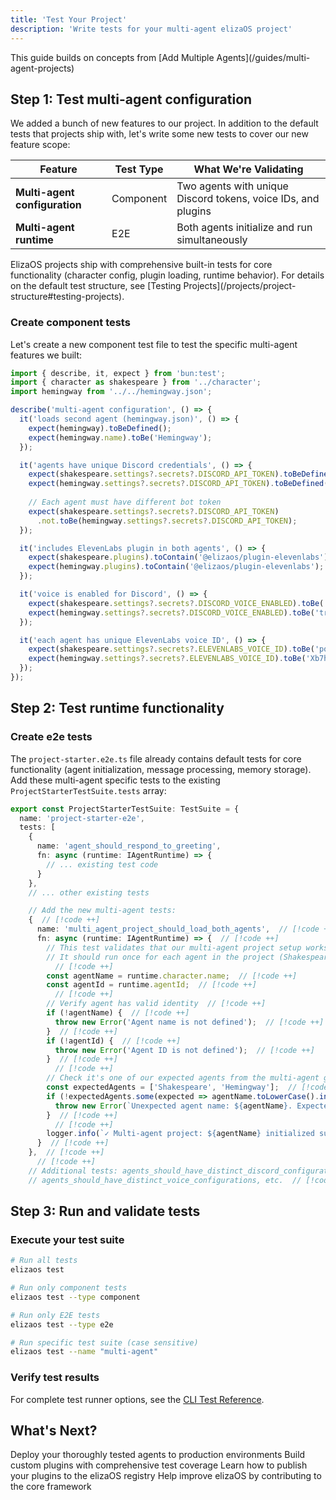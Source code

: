 ```yaml
---
title: 'Test Your Project'
description: 'Write tests for your multi-agent elizaOS project'
---
```


<Note>
This guide builds on concepts from [Add Multiple Agents](/guides/multi-agent-projects)
</Note>

## Step 1: Test multi-agent configuration

We added a bunch of new features to our project. In addition to the default tests that projects ship with, let's write some new tests to cover our new feature scope:

| Feature | Test Type | What We're Validating |
|---------|-----------|-------------------|
| **Multi-agent configuration** | Component | Two agents with unique Discord tokens, voice IDs, and plugins |
| **Multi-agent runtime** | E2E | Both agents initialize and run simultaneously |

<Note>
ElizaOS projects ship with comprehensive built-in tests for core functionality (character config, plugin loading, runtime behavior). For details on the default test structure, see [Testing Projects](/projects/project-structure#testing-projects).
</Note>

### Create component tests

Let's create a new component test file to test the specific multi-agent features we built:

```typescript src/__tests__/multi-agent-features.test.ts
import { describe, it, expect } from 'bun:test';
import { character as shakespeare } from '../character';
import hemingway from '../../hemingway.json';

describe('multi-agent configuration', () => {
  it('loads second agent (hemingway.json)', () => {
    expect(hemingway).toBeDefined();
    expect(hemingway.name).toBe('Hemingway');
  });

  it('agents have unique Discord credentials', () => {
    expect(shakespeare.settings?.secrets?.DISCORD_API_TOKEN).toBeDefined();
    expect(hemingway.settings?.secrets?.DISCORD_API_TOKEN).toBeDefined();
    
    // Each agent must have different bot token
    expect(shakespeare.settings?.secrets?.DISCORD_API_TOKEN)
      .not.toBe(hemingway.settings?.secrets?.DISCORD_API_TOKEN);
  });

  it('includes ElevenLabs plugin in both agents', () => {
    expect(shakespeare.plugins).toContain('@elizaos/plugin-elevenlabs');
    expect(hemingway.plugins).toContain('@elizaos/plugin-elevenlabs');
  });

  it('voice is enabled for Discord', () => {
    expect(shakespeare.settings?.secrets?.DISCORD_VOICE_ENABLED).toBe('true');
    expect(hemingway.settings?.secrets?.DISCORD_VOICE_ENABLED).toBe('true');
  });

  it('each agent has unique ElevenLabs voice ID', () => {
    expect(shakespeare.settings?.secrets?.ELEVENLABS_VOICE_ID).toBe('pqHfZKP75CvOlQylNhV4');
    expect(hemingway.settings?.secrets?.ELEVENLABS_VOICE_ID).toBe('Xb7hH8MSUJpSbSDYk0k2');
  });
});
```

## Step 2: Test runtime functionality 

### Create e2e tests

The `project-starter.e2e.ts` file already contains default tests for core functionality (agent initialization, message processing, memory storage). Add these multi-agent specific tests to the existing `ProjectStarterTestSuite.tests` array:

```typescript src/__tests__/e2e/project-starter.e2e.ts
export const ProjectStarterTestSuite: TestSuite = {
  name: 'project-starter-e2e',
  tests: [
    {
      name: 'agent_should_respond_to_greeting',
      fn: async (runtime: IAgentRuntime) => {
        // ... existing test code
      }
    },
    // ... other existing tests

    // Add the new multi-agent tests:
    {  // [!code ++]
      name: 'multi_agent_project_should_load_both_agents',  // [!code ++]
      fn: async (runtime: IAgentRuntime) => {  // [!code ++]
        // This test validates that our multi-agent project setup works correctly  // [!code ++]
        // It should run once for each agent in the project (Shakespeare and Hemingway)  // [!code ++]
          // [!code ++]
        const agentName = runtime.character.name;  // [!code ++]
        const agentId = runtime.agentId;  // [!code ++]
          // [!code ++]
        // Verify agent has valid identity  // [!code ++]
        if (!agentName) {  // [!code ++]
          throw new Error('Agent name is not defined');  // [!code ++]
        }  // [!code ++]
        if (!agentId) {  // [!code ++]
          throw new Error('Agent ID is not defined');  // [!code ++]
        }  // [!code ++]
          // [!code ++]
        // Check it's one of our expected agents from the multi-agent guide  // [!code ++]
        const expectedAgents = ['Shakespeare', 'Hemingway'];  // [!code ++]
        if (!expectedAgents.some(expected => agentName.toLowerCase().includes(expected.toLowerCase()))) {  // [!code ++]
          throw new Error(`Unexpected agent name: ${agentName}. Expected one containing: ${expectedAgents.join(', ')}`);  // [!code ++]
        }  // [!code ++]
          // [!code ++]
        logger.info(`✓ Multi-agent project: ${agentName} initialized successfully`);  // [!code ++]
      }  // [!code ++]
    },  // [!code ++]
      // [!code ++]
    // Additional tests: agents_should_have_distinct_discord_configurations,  // [!code ++]
    // agents_should_have_distinct_voice_configurations, etc.  // [!code ++]
```

## Step 3: Run and validate tests

### Execute your test suite

```bash Terminal
# Run all tests
elizaos test

# Run only component tests
elizaos test --type component

# Run only E2E tests  
elizaos test --type e2e

# Run specific test suite (case sensitive)
elizaos test --name "multi-agent"
```

### Verify test results

For complete test runner options, see the [CLI Test Reference](/cli-reference/test).

## What's Next?

<CardGroup cols={2}>
  <Card title="Deploy Your Project" icon="rocket" href="/guides/deploy-your-agent">
    Deploy your thoroughly tested agents to production environments
  </Card>
  <Card title="Create Plugins" icon="puzzle-piece" href="/guides/create-and-publish-plugins">
    Build custom plugins with comprehensive test coverage
  </Card>
  <Card title="Publish Your Plugin" icon="upload" href="/guides/plugin-publishing-guide">
    Learn how to publish your plugins to the elizaOS registry
  </Card>
  <Card title="Contribute to Core" icon="heart" href="/contributing">
    Help improve elizaOS by contributing to the core framework
  </Card>
</CardGroup>

